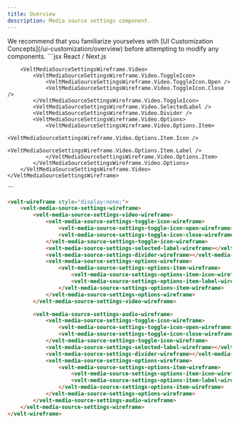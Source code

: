 ```yaml
---
title: Overview
description: Media source settings component.
---
```


<Note>
We recommend that you familiarize yourselves with [UI Customization Concepts](/ui-customization/overview) before attempting to modify any components.
</Note>


<RequestExample>
```jsx React / Next.js
<VeltWireframe>
    <VeltMediaSourceSettingsWireframe>
        <VeltMediaSourceSettingsWireframe.Audio>
            <VeltMediaSourceSettingsWireframe.Audio.ToggleIcon>
                <VeltMediaSourceSettingsWireframe.Audio.ToggleIcon.Open />
                <VeltMediaSourceSettingsWireframe.Audio.ToggleIcon.Close />
            </VeltMediaSourceSettingsWireframe.Audio.ToggleIcon>
            <VeltMediaSourceSettingsWireframe.Audio.SelectedLabel />
            <VeltMediaSourceSettingsWireframe.Audio.Divider />
            <VeltMediaSourceSettingsWireframe.Audio.Options>
                <VeltMediaSourceSettingsWireframe.Audio.Options.Item>
                    <VeltMediaSourceSettingsWireframe.Audio.Options.Item.Icon />
                    <VeltMediaSourceSettingsWireframe.Audio.Options.Item.Label />
                </VeltMediaSourceSettingsWireframe.Audio.Options.Item>
            </VeltMediaSourceSettingsWireframe.Audio.Options>
        </VeltMediaSourceSettingsWireframe.Audio>

        <VeltMediaSourceSettingsWireframe.Video>
            <VeltMediaSourceSettingsWireframe.Video.ToggleIcon>
                <VeltMediaSourceSettingsWireframe.Video.ToggleIcon.Open />
                <VeltMediaSourceSettingsWireframe.Video.ToggleIcon.Close />
            </VeltMediaSourceSettingsWireframe.Video.ToggleIcon>
            <VeltMediaSourceSettingsWireframe.Video.SelectedLabel />
            <VeltMediaSourceSettingsWireframe.Video.Divider />
            <VeltMediaSourceSettingsWireframe.Video.Options>
                <VeltMediaSourceSettingsWireframe.Video.Options.Item>
                    <VeltMediaSourceSettingsWireframe.Video.Options.Item.Icon />
                    <VeltMediaSourceSettingsWireframe.Video.Options.Item.Label />
                </VeltMediaSourceSettingsWireframe.Video.Options.Item>
            </VeltMediaSourceSettingsWireframe.Video.Options>
        </VeltMediaSourceSettingsWireframe.Video>
    </VeltMediaSourceSettingsWireframe>
</VeltWireframe>
```

```HTML HTML
<velt-wireframe style="display:none;">
    <velt-media-source-settings-wireframe>
        <velt-media-source-settings-video-wireframe>
            <velt-media-source-settings-toggle-icon-wireframe>
                <velt-media-source-settings-toggle-icon-open-wireframe></velt-media-source-settings-toggle-icon-open-wireframe>
                <velt-media-source-settings-toggle-icon-close-wireframe></velt-media-source-settings-toggle-icon-close-wireframe>
            </velt-media-source-settings-toggle-icon-wireframe>
            <velt-media-source-settings-selected-label-wireframe></velt-media-source-settings-selected-label-wireframe>
            <velt-media-source-settings-divider-wireframe></velt-media-source-settings-divider-wireframe>
            <velt-media-source-settings-options-wireframe>
                <velt-media-source-settings-options-item-wireframe>
                    <velt-media-source-settings-options-item-icon-wireframe></velt-media-source-settings-options-item-icon-wireframe>
                    <velt-media-source-settings-options-item-label-wireframe></velt-media-source-settings-options-item-label-wireframe>
                </velt-media-source-settings-options-item-wireframe>
            </velt-media-source-settings-options-wireframe>
        </velt-media-source-settings-video-wireframe>

        <velt-media-source-settings-audio-wireframe>
            <velt-media-source-settings-toggle-icon-wireframe>
                <velt-media-source-settings-toggle-icon-open-wireframe></velt-media-source-settings-toggle-icon-open-wireframe>
                <velt-media-source-settings-toggle-icon-close-wireframe></velt-media-source-settings-toggle-icon-close-wireframe>
            </velt-media-source-settings-toggle-icon-wireframe>
            <velt-media-source-settings-selected-label-wireframe></velt-media-source-settings-selected-label-wireframe>
            <velt-media-source-settings-divider-wireframe></velt-media-source-settings-divider-wireframe>
            <velt-media-source-settings-options-wireframe>
                <velt-media-source-settings-options-item-wireframe>
                    <velt-media-source-settings-options-item-icon-wireframe></velt-media-source-settings-options-item-icon-wireframe>
                    <velt-media-source-settings-options-item-label-wireframe></velt-media-source-settings-options-item-label-wireframe>
                </velt-media-source-settings-options-item-wireframe>
            </velt-media-source-settings-options-wireframe>
        </velt-media-source-settings-audio-wireframe>
    </velt-media-source-settings-wireframe>
</velt-wireframe>
```
</RequestExample>

